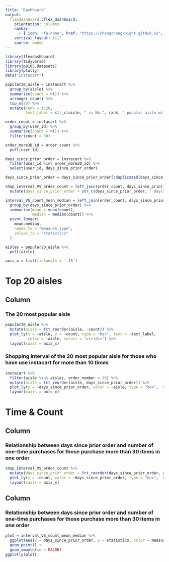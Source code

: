 ```yaml
---
title: "Dashboard"
output: 
  flexdashboard::flex_dashboard:
    orientation: columns
    navbar:
      - { icon: "fa-home", href: "https://chongchongknight.github.io", align: right }
    vertical_layout: fill
    source: embed
---
```


```r
library(flexdashboard)
library(tidyverse)
library(p8105.datasets)
library(plotly)
data("instacart")
```

```r
popular20_aisle = instacart %>% 
  group_by(aisle) %>% 
  summarise(count = n()) %>% 
  arrange(-count) %>% 
  top_n(20) %>% 
  mutate(rank = 1:20,
         text_label = str_c(aisle, " is No.", rank, " popular aisle with ", count, " orders"))
```


```r
order_count = instacart %>% 
  group_by(user_id) %>% 
  summarise(count = n()) %>% 
  filter(count > 30)

order_more30_id = order_count %>% 
  pull(user_id)

days_since_prior_order = instacart %>% 
  filter(user_id %in% order_more30_id) %>% 
  select(user_id, days_since_prior_order) 

days_since_prior_order = days_since_prior_order[!duplicated(days_since_prior_order[,1]),]

shop_interval_VS_order_count = left_join(order_count, days_since_prior_order) %>% 
  mutate(days_since_prior_order = str_c(days_since_prior_order, " day(s)"))
```


```r
interval_VS_count_mean_median = left_join(order_count, days_since_prior_order) %>% 
  group_by(days_since_prior_order) %>% 
  summarise(mean = mean(count),
            median = median(count)) %>% 
  pivot_longer(
    mean:median, 
    names_to = "measure_type",
    values_to = "statistics"
  )
```

```r
aisles = popular20_aisle %>% 
  pull(aisle)
```

```r
axis_x = list(tickangle = '-45')
```

Top 20 aisles
=======================================================================

Column {data-width=500}
-----------------------------------------------------------------------

### The 20 most popular aisle 

```r
popular20_aisle %>% 
  mutate(aisle = fct_reorder(aisle, -count)) %>% 
  plot_ly(x = ~aisle, y = ~count, type = "bar", text = ~text_label,
          color = ~aisle, colors = "viridis") %>% 
  layout(xaxis = axis_x)
```

### Shopping interval of the 20 most popular aisle for those who have use instacart for more than 10 times

```r
instacart %>% 
  filter(aisle %in% aisles, order_number > 10) %>% 
  mutate(aisle = fct_reorder(aisle, days_since_prior_order)) %>% 
  plot_ly(y = ~days_since_prior_order, color = ~aisle, type = "box",  colors = "viridis") %>% 
  layout(xaxis = axis_x)
```

Time & Count
=======================================================================

Column {data-width=600}
-----------------------------------------------------------------------

### Relationship between days since prior order and number of one-time purchases for those purchase more than 30 items in one order

```r
shop_interval_VS_order_count %>% 
  mutate(days_since_prior_order = fct_reorder(days_since_prior_order, count)) %>% 
  plot_ly(y = ~count, color = ~days_since_prior_order, type = "box",  colors = "viridis") %>% 
  layout(xaxis = axis_x)

```


Column {data-width=400}
-----------------------------------------------------------------------
### Relationship between days since prior order and number of one-time purchases for those purchase more than 30 items in one order

```r
plot = interval_VS_count_mean_median %>% 
  ggplot(aes(x = days_since_prior_order, y = statistics, color = measure_type)) +
  geom_point() +
  geom_smooth(se = FALSE)
ggplotly(plot)
``` 

